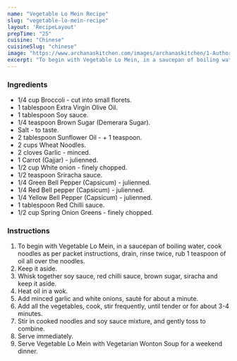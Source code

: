 ---
name: "Vegetable Lo Mein Recipe"
slug: "vegetable-lo-mein-recipe"
layout: 'RecipeLayout'
prepTime: "25"
cuisine: "Chinese"
cuisineSlug: "chinese"
image: "https://www.archanaskitchen.com/images/archanaskitchen/1-Author/Jyothi_Rajesh/Vegetable_Lo_Mein.jpg"
excerpt: "To begin with Vegetable Lo Mein, in a saucepan of boiling water, cook noodles as per packet instructions, drain, rinse twice, rub 1 teaspoon of oil all over the noodles"
---

### Ingredients

- 1/4 cup Broccoli - cut into small florets.
- 1 tablespoon Extra Virgin Olive Oil.
- 1 tablespoon Soy sauce.
- 1/4 teaspoon Brown Sugar (Demerara Sugar).
- Salt - to taste.
- 2 tablespoon Sunflower Oil - + 1 teaspoon.
- 2 cups Wheat Noodles.
- 2 cloves Garlic - minced.
- 1 Carrot (Gajjar) - julienned.
- 1/2 cup White onion - finely chopped.
- 1/2 teaspoon Sriracha sauce.
- 1/4 Green Bell Pepper (Capsicum) - julienned.
- 1/4 Red Bell pepper (Capsicum) - julienned.
- 1/4 Yellow Bell Pepper (Capsicum) - julienned.
- 1 tablespoon Red Chilli sauce.
- 1/2 cup Spring Onion Greens - finely chopped.

### Instructions

1. To begin with Vegetable Lo Mein, in a saucepan of boiling water, cook noodles as per packet instructions, drain, rinse twice, rub 1 teaspoon of oil all over the noodles.
1. Keep it aside.
1. Whisk together soy sauce, red chilli sauce, brown sugar, siracha and keep it aside.
1. Heat oil in a wok.
1. Add minced garlic and white onions, sauté for about a minute.
1. Add all the vegetables, cook, stir frequently, until tender or for about 3-4 minutes.
1. Stir in cooked noodles and soy sauce mixture, and gently toss to combine.
1. Serve immediately.
1. Serve Vegetable Lo Mein with Vegetarian Wonton Soup for a weekend dinner.
